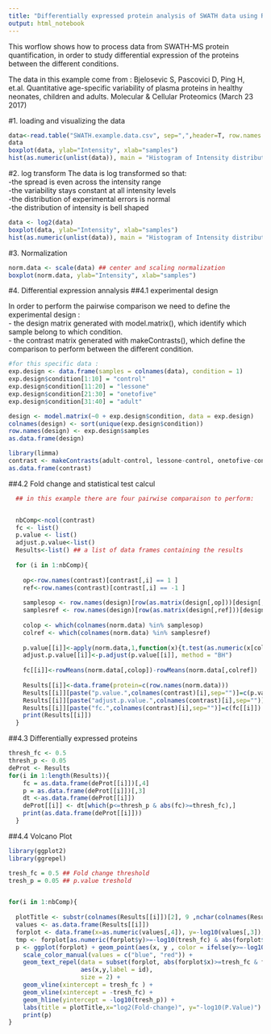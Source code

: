 ```yaml
---
title: "Differentially expressed protein analysis of SWATH data using R"
output: html_notebook
---
```


This worflow shows how to process data from SWATH-MS protein quantification, in order to study differential expression of the proteins between the different conditions.

The data in this example come from : Bjelosevic S, Pascovici D, Ping H, et.al. Quantitative age-specific variability of plasma proteins in healthy neonates, children and adults. Molecular & Cellular Proteomics (March 23 2017)

#1. loading and visualizing the data 
```r
data<-read.table("SWATH.example.data.csv", sep=",",header=T, row.names = 1)
data
boxplot(data, ylab="Intensity", xlab="samples") 
hist(as.numeric(unlist(data)), main = "Histogram of Intensity distribution",  xlab = "Intensity")
```

#2. log transform
The data is log transformed so that:  
-the spread is even across the intensity range  
-the variability stays constant at all intensity levels  
-the distribution of experimental errors is normal  
-the distribution of intensity is bell shaped  

```r
data <- log2(data)
boxplot(data, ylab="Intensity", xlab="samples") 
hist(as.numeric(unlist(data)), main = "Histogram of Intensity distribution",  xlab = "Intensity")
```

#3. Normalization

```r
norm.data <- scale(data) ## center and scaling normalization
boxplot(norm.data, ylab="Intensity", xlab="samples")

```


#4. Differential expression annalysis
##4.1 experimental design

In order to perform the pairwise comparison we need to define the experimental design :  
- the design matrix generated with model.matrix(), which identify which sample belong to which condition.  
- the contrast matrix generated with makeContrasts(), which define the comparison to perform between the different condition.


```r
#for this specific data :
exp.design <- data.frame(samples = colnames(data), condition = 1)
exp.design$condition[1:10] = "control"
exp.design$condition[11:20] = "lessone"
exp.design$condition[21:30] = "onetofive"
exp.design$condition[31:40] = "adult"

design <- model.matrix(~0 + exp.design$condition, data = exp.design)
colnames(design) <- sort(unique(exp.design$condition))
row.names(design) <- exp.design$samples
as.data.frame(design)

library(limma)
contrast <- makeContrasts(adult-control, lessone-control, onetofive-control, adult+lessone+onetofive-control, levels=design)
as.data.frame(contrast)
```

##4.2 Fold change and statistical test calcul

```r
  ## in this example there are four pairwise comparaison to perform:  


  nbComp<-ncol(contrast)
  fc <- list()
  p.value <- list()
  adjust.p.value<-list()
  Results<-list() ## a list of data frames containing the results
  
  for (i in 1:nbComp){
    
    op<-row.names(contrast)[contrast[,i] == 1 ]
    ref<-row.names(contrast)[contrast[,i] == -1 ]
    
    samplesop <- row.names(design)[row(as.matrix(design[,op]))[design[,op]==1]]
    samplesref <- row.names(design)[row(as.matrix(design[,ref]))[design[,ref]==1]]
    
    colop <- which(colnames(norm.data) %in% samplesop)
    colref <- which(colnames(norm.data) %in% samplesref)
    
    p.value[[i]]<-apply(norm.data,1,function(x){t.test(as.numeric(x[colref]),as.numeric(x[colop]), alternative = "t") $p.value})
    adjust.p.value[[i]]<-p.adjust(p.value[[i]], method = "BH")
    
    fc[[i]]<-rowMeans(norm.data[,colop])-rowMeans(norm.data[,colref])
    
    Results[[i]]<-data.frame(protein=c(row.names(norm.data)))
    Results[[i]][paste("p.value.",colnames(contrast)[i],sep="")]=c(p.value[[i]])
    Results[[i]][paste("adjust.p.value.",colnames(contrast)[i],sep="")]=c(adjust.p.value[[i]])
    Results[[i]][paste("fc.",colnames(contrast)[i],sep="")]=c(fc[[i]])
    print(Results[[i]])
  }

```

##4.3 Differentially expressed proteins

```r

thresh_fc <- 0.5
thresh_p <- 0.05
deProt <- Results
for(i in 1:length(Results)){
    fc = as.data.frame(deProt[[i]])[,4]
    p = as.data.frame(deProt[[i]])[,3]
    dt <-as.data.frame(deProt[[i]])
    deProt[[i]] <- dt[which(p<=thresh_p & abs(fc)>=thresh_fc),]
    print(as.data.frame(deProt[[i]]))
  }
```




##4.4 Volcano Plot

```r

library(ggplot2)
library(ggrepel)

tresh_fc = 0.5 ## Fold change threshold
tresh_p = 0.05 ## p.value treshold


for(i in 1:nbComp){
  
  plotTitle <- substr(colnames(Results[[i]])[2], 9 ,nchar(colnames(Results[[i]])[2]))
  values <- as.data.frame(Results[[i]])
  forplot <- data.frame(x=as.numeric(values[,4]), y=-log10(values[,3]), id=as.character(values[,1]))
  tmp <- forplot[as.numeric(forplot$y)>=-log10(tresh_fc) & abs(forplot$x)>tresh_fc,]
  p <- ggplot(forplot) + geom_point(aes(x, y , color = ifelse(y>=-log10(tresh_p) & abs(x)>=tresh_fc, "not signi", "FC")),show.legend = F) +
    scale_color_manual(values = c("blue", "red")) +
    geom_text_repel(data = subset(forplot, abs(forplot$x)>=tresh_fc & forplot$y>=-log10(tresh_p)),
                    aes(x,y,label = id),
                    size = 2) +
    geom_vline(xintercept = tresh_fc ) +
    geom_vline(xintercept = -tresh_fc) + 
    geom_hline(yintercept = -log10(tresh_p)) + 
    labs(title = plotTitle,x="log2(Fold-change)", y="-log10(P.Value)") + theme_bw() 
    print(p)
}
```


